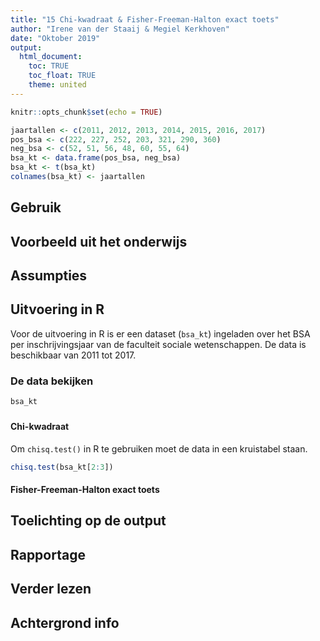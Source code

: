 ```yaml
---
title: "15 Chi-kwadraat & Fisher-Freeman-Halton exact toets"
author: "Irene van der Staaij & Megiel Kerkhoven"
date: "Oktober 2019"
output: 
  html_document:
    toc: TRUE
    toc_float: TRUE
    theme: united
---
```


```r
knitr::opts_chunk$set(echo = TRUE)
```


```r
jaartallen <- c(2011, 2012, 2013, 2014, 2015, 2016, 2017)
pos_bsa <- c(222, 227, 252, 203, 321, 290, 360)
neg_bsa <- c(52, 51, 56, 48, 60, 55, 64)
bsa_kt <- data.frame(pos_bsa, neg_bsa)
bsa_kt <- t(bsa_kt)
colnames(bsa_kt) <- jaartallen
```

## Gebruik

## Voorbeeld uit het onderwijs

## Assumpties

## Uitvoering in R
Voor de uitvoering in R is er een dataset (`bsa_kt`) ingeladen over het BSA per inschrijvingsjaar van de faculteit sociale wetenschappen. De data is beschikbaar van 2011 tot 2017.  

### De data bekijken
```r
bsa_kt
```

### {.tabset .tabset-fade .tabset.pills}
#### Chi-kwadraat
Om `chisq.test()` in R te gebruiken moet de data in een kruistabel staan.
```r
chisq.test(bsa_kt[2:3])
```

#### Fisher-Freeman-Halton exact toets


## Toelichting op de output

## Rapportage

## Verder lezen

## Achtergrond info
